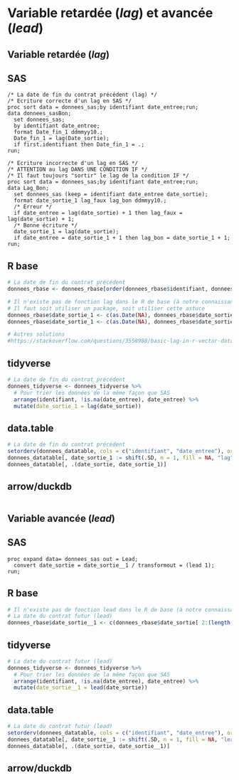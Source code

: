 # Variable retardée (*lag*) et avancée (*lead*)

## Variable retardée (*lag*)
::: {.panel-tabset group="language"}

## SAS {.unnumbered .unlisted}
``` sas
/* La date de fin du contrat précédent (lag) */
/* Ecriture correcte d'un lag en SAS */
proc sort data = donnees_sas;by identifiant date_entree;run;
data donnees_sasBon;
  set donnees_sas;
  by identifiant date_entree;  
  format Date_fin_1 ddmmyy10.;
  Date_fin_1 = lag(Date_sortie);
  if first.identifiant then Date_fin_1 = .;
run;

/* Ecriture incorrecte d'un lag en SAS */
/* ATTENTION au lag DANS UNE CONDITION IF */
/* Il faut toujours "sortir" le lag de la condition IF */
proc sort data = donnees_sas;by identifiant date_entree;run;
data Lag_Bon;
  set donnees_sas (keep = identifiant date_entree date_sortie);
  format date_sortie_1 lag_faux lag_bon ddmmyy10.;
  /* Erreur */
  if date_entree = lag(date_sortie) + 1 then lag_faux = lag(date_sortie) + 1;
  /* Bonne écriture */
  date_sortie_1 = lag(date_sortie);
  if date_entree = date_sortie_1 + 1 then lag_bon = date_sortie_1 + 1;
run;
```

## R base {.unnumbered .unlisted}
```r
# La date de fin du contrat précédent
donnees_rbase <- donnees_rbase[order(donnees_rbase$identifiant, donnees_rbase$date_entre, na.last = FALSE), ]

# Il n'existe pas de fonction lag dans le R de base (à notre connaissance)
# Il faut soit utiliser un package, soit utiliser cette astuce
donnees_rbase$date_sortie_1 <- c(as.Date(NA), donnees_rbase$date_sortie[ seq(1, length(donnees_rbase$date_sortie) - 1)])
donnees_rbase$date_sortie_1 <- c(as.Date(NA), donnees_rbase$date_sortie[ 1:(length(donnees_rbase$date_sortie) - 1)])

# Autres solutions
#https://stackoverflow.com/questions/3558988/basic-lag-in-r-vector-dataframe
```

## tidyverse {.unnumbered .unlisted}
```r
# La date de fin du contrat précédent
donnees_tidyverse <- donnees_tidyverse %>% 
  # Pour trier les données de la même façon que SAS
  arrange(identifiant, !is.na(date_entree), date_entree) %>% 
  mutate(date_sortie_1 = lag(date_sortie))
```

## data.table {.unnumbered .unlisted}
```r
# La date de fin du contrat précédent
setorderv(donnees_datatable, cols = c("identifiant", "date_entree"), order = c(1L, 1L), na.last = FALSE)
donnees_datatable[, date_sortie_1 := shift(.SD, n = 1, fill = NA, "lag"), .SDcols = "date_sortie"]
donnees_datatable[, .(date_sortie, date_sortie_1)]
```

## arrow/duckdb {.unnumbered .unlisted}
```r

```

:::

## Variable avancée (*lead*)
::: {.panel-tabset group="language"}

## SAS {.unnumbered .unlisted}
``` sas
proc expand data= donnees_sas out = Lead;
  convert date_sortie = date_sortie__1 / transformout = (lead 1);
run;
```

## R base {.unnumbered .unlisted}
```r
# Il n'existe pas de fonction lead dans le R de base (à notre connaissance)
# La date du contrat futur (lead)
donnees_rbase$date_sortie__1 <- c(donnees_rbase$date_sortie[ 2:(length(donnees_rbase$date_sortie))], as.Date(NA))
```

## tidyverse {.unnumbered .unlisted}
```r
# La date du contrat futur (lead)
donnees_tidyverse <- donnees_tidyverse %>% 
  # Pour trier les données de la même façon que SAS
  arrange(identifiant, !is.na(date_entree), date_entree) %>% 
  mutate(date_sortie__1 = lead(date_sortie))
```

## data.table {.unnumbered .unlisted}
```r
# La date du contrat futur (lead)
setorderv(donnees_datatable, cols = c("identifiant", "date_entree"), order = c(1L, 1L), na.last = FALSE)
donnees_datatable[, date_sortie__1 := shift(.SD, n = 1, fill = NA, "lead"), .SDcols = "date_sortie"]
donnees_datatable[, .(date_sortie, date_sortie__1)]
```

## arrow/duckdb {.unnumbered .unlisted}
```r

```

:::
